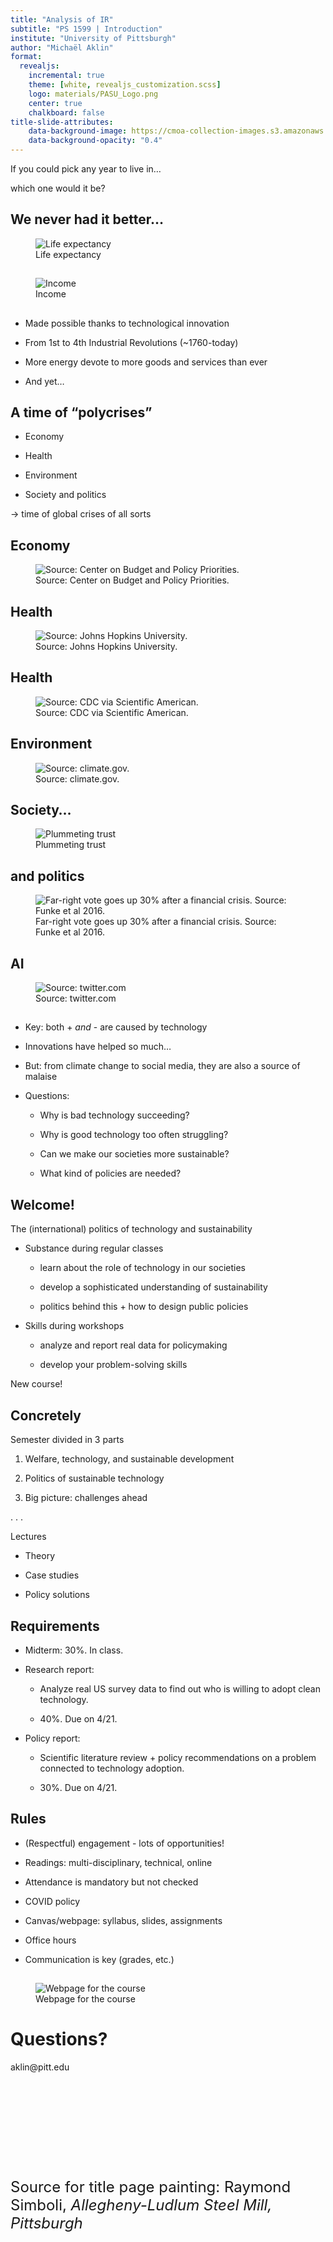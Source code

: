 ```yaml
---
title: "Analysis of IR"
subtitle: "PS 1599 | Introduction"
institute: "University of Pittsburgh"
author: "Michaël Aklin"
format:
  revealjs:
    incremental: true
    theme: [white, revealjs_customization.scss]
    logo: materials/PASU_Logo.png
    center: true
    chalkboard: false
title-slide-attributes: 
    data-background-image: https://cmoa-collection-images.s3.amazonaws.com/thing/135096/sizes/70911-1680.jpg
    data-background-opacity: "0.4"
---
```


::: {.r-fit-text}
If you could pick [any year]{.red} to live in...
:::

::: {.r-fit-text}
which one would it be?
:::

## We never had it better...

![Life expectancy](materials/life-expectancy.png)

##

![Income](materials/gdp-per-capita-maddison-1800-2020.png)

## 

- Made possible thanks to [technological innovation]{.red}

- From 1st to 4th Industrial Revolutions (~1760-today)

- More energy devote to more goods and services than ever

- And yet...


## A time of ["polycrises"]{.red}

::: {.nonincremental}

- Economy

- Health

- Environment

- Society and politics

$\rightarrow$ time of global crises of all sorts

:::

## Economy

![Source: Center on Budget and Policy Priorities.](materials/CBPP_us_income_decile_47-73.png)

## Health

![Source: Johns Hopkins University.](materials/jhu_covid.png)

## Health

![Source: CDC via Scientific American.](materials/scientific_american_lifeExpectancy_graphic_d1.webp)

## Environment

![Source: climate.gov.](materials/ClimateDashboard-global-surface-temperature-graph-20220624-1400px.jpg)

## Society...

![Plummeting trust](materials/public-trust-in-government.png)

## and politics

![Far-right vote goes up 30% after a financial crisis. Source: Funke et al 2016.](materials/funke_etal_2016.png)

## AI

![Source: twitter.com](materials/robertrmorris_koko_tweet.png)

##

- Key: both [+]{.red} _and_ [-]{.red} are caused by technology

- Innovations have [helped]{.red} so much...

- But: from climate change to social media, they are also a source of malaise

- Questions:

    - Why is [bad technology]{.red} succeeding?
    
    - Why is [good technology]{.red} too often struggling?
    
    - Can we make our societies more [sustainable]{.red}?
    
    - What kind of [policies]{.red} are needed?


## Welcome!

The [(international) politics]{.red} of [technology]{.red} and [sustainability]{.red}

- Substance during regular classes

    - learn about the role of [technology]{.blue} in our [societies]{.blue}
    
    - develop a sophisticated understanding of [sustainability]{.blue}
    
    - [politics]{.blue} behind this + how to design [public policies]{.blue}
    
- Skills during workshops
  
    - [analyze]{.blue} and [report]{.blue} real data for policymaking

    - develop your [problem-solving skills]{.blue}
    
::: {.notes}
New course!
:::

## Concretely

Semester divided in 3 parts

1. Welfare, technology, and sustainable development

2. Politics of sustainable technology

3. Big picture: challenges ahead

. . .

Lectures

- Theory

- Case studies

- Policy solutions


## Requirements

- Midterm: 30%. In class. 

- Research report: 

    - Analyze real US survey data to find out who is willing to adopt clean technology.

    - 40%. Due on 4/21.

* Policy report: 

    - Scientific literature review + policy recommendations on a problem connected to technology adoption. 

    - 30%. Due on 4/21.


## Rules

- (Respectful) engagement - lots of opportunities!

- Readings: multi-disciplinary, technical, online

- Attendance is mandatory but not checked

- COVID policy

- Canvas/webpage: syllabus, slides, assignments

- Office hours

- [Communication]{.red} is key (grades, etc.)

##

![Webpage for the course](frame.png)

# Questions?

aklin@pitt.edu

<br>

<br>

<br>

<br>

<br>

<font size="5">Source for title page painting: Raymond Simboli, _Allegheny-Ludlum Steel Mill, Pittsburgh_</font>


